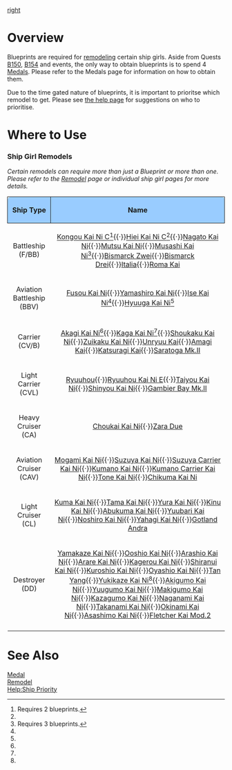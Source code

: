 [[file:BlueprintKai.png|right]]
=Overview=

Blueprints are required for [[Remodel (Mechanic)|remodeling]] certain ship girls. Aside from Quests [[Quests#B150|B150]], [[Quests#B154|B154]] and events, the only way to obtain blueprints is to spend 4 [[Medal]]s. Please refer to the Medals page for information on how to obtain them.

Due to the time gated nature of blueprints, it is important to prioritse which remodel to get. Please see [[Help:Ship Priority|the help page]] for suggestions on who to prioritise.

=Where to Use=
===Ship Girl Remodels===



''Certain remodels can require more than just a Blueprint or more than one. Please refer to the [[Remodel (Mechanic)|Remodel]] page or individual ship girl pages for more details.''


{| class="wikitable"
!style="text-align: center; border-radius: 6px 0 0 0; border-style: solid; border-width: 1px; background-color:#99CCFF;"|Ship Type
!style="text-align: center; border-radius: 0 6px 0 0; border-style: solid; border-width: 1px; background-color:#99CCFF;" |Name
|-
| style="text-align:center;"|Battleship (F/BB)
| style="text-align:center;"|[[Kongou|Kongou Kai Ni C]]<ref name="2BP">Requires 2 blueprints.</ref>{{·}}[[Hiei|Hiei Kai Ni C]]<ref name="2BP"/>{{·}}[[Nagato|Nagato Kai Ni]]{{·}}[[Mutsu|Mutsu Kai Ni]]{{·}}[[Musashi|Musashi Kai Ni]]<ref>Requires 3 blueprints.</ref>{{·}}[[Bismarck|Bismarck Zwei]]{{·}}[[Bismarck|Bismarck Drei]]{{·}}[[Italia]]{{·}}[[Roma|Roma Kai]]
|-
| style="text-align:center;"|Aviation Battleship (BBV)
| style="text-align:center;"|[[Fusou|Fusou Kai Ni]]{{·}}[[Yamashiro|Yamashiro Kai Ni]]{{·}}[[Ise|Ise Kai Ni]]<ref name="2BP"/>{{·}}[[Hyuuga|Hyuuga Kai Ni]]<ref name="2BP"/>
|-
| style="text-align:center;"|Carrier (CV/B)
| style="text-align:center;"|[[Akagi|Akagi Kai Ni]]<ref name="2BP"/>{{·}}[[Kaga|Kaga Kai Ni]]<ref name="2BP"/>{{·}}[[Shoukaku|Shoukaku Kai Ni]]{{·}}[[Zuikaku|Zuikaku Kai Ni]]{{·}}[[Unryuu|Unryuu Kai]]{{·}}[[Amagi|Amagi Kai]]{{·}}[[Katsuragi|Katsuragi Kai]]{{·}}[[Saratoga|Saratoga Mk.II]]
|-
| style="text-align:center;"|Light Carrier (CVL)
| style="text-align:center;"|[[Ryuuhou]]{{·}}[[Ryuuhou|Ryuuhou Kai Ni E]]{{·}}[[Taiyou|Taiyou Kai Ni]]{{·}}[[Shinyou|Shinyou Kai Ni]]{{·}}[[Gambier Bay|Gambier Bay Mk.II]]
|-
| style="text-align:center;"|Heavy Cruiser (CA)
| style="text-align:center;"|[[Choukai|Choukai Kai Ni]]{{·}}[[Zara|Zara Due]]
|-
| style="text-align:center;"|Aviation Cruiser (CAV)
| style="text-align:center;"|[[Mogami|Mogami Kai Ni]]{{·}}[[Suzuya|Suzuya Kai Ni]]{{·}}[[Suzuya|Suzuya Carrier Kai Ni]]{{·}}[[Kumano|Kumano Kai Ni]]{{·}}[[Kumano|Kumano Carrier Kai Ni]]{{·}}[[Tone|Tone Kai Ni]]{{·}}[[Chikuma|Chikuma Kai Ni]]
|-
| style="text-align:center;"|Light Cruiser (CL)
| style="text-align:center;"|[[Kuma|Kuma Kai Ni]]{{·}}[[Tama|Tama Kai Ni]]{{·}}[[Yura|Yura Kai Ni]]{{·}}[[Kinu|Kinu Kai Ni]]{{·}}[[Abukuma|Abukuma Kai Ni]]{{·}}[[Yuubari|Yuubari Kai Ni]]{{·}}[[Noshiro|Noshiro Kai Ni]]{{·}}[[Yahagi|Yahagi Kai Ni]]{{·}}[[Gotland|Gotland Andra]]
|-
| style="text-align:center;"|Destroyer (DD)
| style="text-align:center;"|[[Yamakaze|Yamakaze Kai Ni]]{{·}}[[Ooshio|Ooshio Kai Ni]]{{·}}[[Arashio|Arashio Kai Ni]]{{·}}[[Arare|Arare Kai Ni]]{{·}}[[Kagerou|Kagerou Kai Ni]]{{·}}[[Shiranui|Shiranui Kai Ni]]{{·}}[[Kuroshio|Kuroshio Kai Ni]]{{·}}[[Oyashio|Oyashio Kai Ni]]{{·}}[[Yukikaze|Tan Yang]]{{·}}[[Yukikaze|Yukikaze Kai Ni]]<ref name="2BP"/>{{·}}[[Akigumo|Akigumo Kai Ni]]{{·}}[[Yuugumo|Yuugumo Kai Ni]]{{·}}[[Makigumo|Makigumo Kai Ni]]{{·}}[[Kazagumo|Kazagumo Kai Ni]]{{·}}[[Naganami|Naganami Kai Ni]]{{·}}[[Takanami|Takanami Kai Ni]]{{·}}[[Okinami|Okinami Kai Ni]]{{·}}[[Asashimo|Asashimo Kai Ni]]{{·}}[[Fletcher|Fletcher Kai Mod.2]]
|-
|}<references/>

{{Clear}}

=See Also=
[[Medal]]<br>
[[Remodel (Mechanic)|Remodel]]<br>
[[Help:Ship Priority]]<br>
{{Mechanics}}